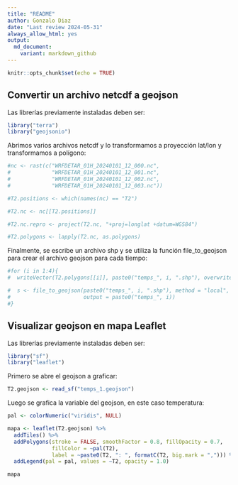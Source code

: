 ```yaml
---
title: "README"
author: Gonzalo Diaz
date: "Last review 2024-05-31"
always_allow_html: yes
output:
  md_document:
    variant: markdown_github
---
```


```r
knitr::opts_chunk$set(echo = TRUE)

```

## Convertir un archivo netcdf a geojson

Las librerías previamente instaladas deben ser:
```r
library("terra")
library("geojsonio")
```

Abrimos varios archivos netcdf y lo transformamos a proyección lat/lon y transformamos a polígono:
```r
#nc <- rast(c("WRFDETAR_01H_20240101_12_000.nc",
#             "WRFDETAR_01H_20240101_12_001.nc",
#             "WRFDETAR_01H_20240101_12_002.nc",
#             "WRFDETAR_01H_20240101_12_003.nc"))

#T2.positions <- which(names(nc) == "T2")

#T2.nc <- nc[[T2.positions]]

#T2.nc.repro <- project(T2.nc, "+proj=longlat +datum=WGS84")

#T2.polygons <- lapply(T2.nc, as.polygons)
```

Finalmente, se escribe un archivo shp y se utiliza la función file_to_geojson para crear el archivo geojson para cada tiempo:
```r
#for (i in 1:4){
#  writeVector(T2.polygons[[i]], paste0("temps_", i, ".shp"), overwrite = TRUE)

#  s <- file_to_geojson(paste0("temps_", i, ".shp"), method = "local",
#                       output = paste0("temps_", i))
#}
```


## Visualizar geojson en mapa Leaflet

Las librerías previamente instaladas deben ser:
```r
library("sf")
library("leaflet")
```

Primero se abre el geojson a graficar:
```r
T2.geojson <- read_sf("temps_1.geojson") 
```

Luego se grafica la variable del geojson, en este caso temperatura:
```r
pal <- colorNumeric("viridis", NULL)

mapa <- leaflet(T2.geojson) %>%
  addTiles() %>%
  addPolygons(stroke = FALSE, smoothFactor = 0.8, fillOpacity = 0.7,
              fillColor = ~pal(T2),
              label = ~paste0(T2, ": ", formatC(T2, big.mark = ","))) %>%
  addLegend(pal = pal, values = ~T2, opacity = 1.0)

mapa
```